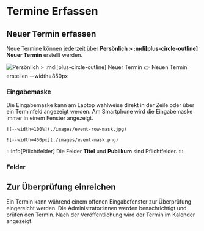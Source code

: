 
# Termine Erfassen

## Neuer Termin erfassen

Neue Termine können jederzeit über __Persönlich > :mdi[plus-circle-outline] Neuer Termin__ erstellt werden.

![__Persönlich > :mdi[plus-circle-outline] Neuer Termin__ [👉 Neuen Termin erstellen](/user?user-tab=events&events-tab=my-events) --width=850px](./images/new-event.png)

### Eingabemaske

Die Eingabemaske kann am Laptop wahlweise direkt in der Zeile oder über ein Terminfeld angezeigt werden. Am Smartphone wird die Eingabemaske immer in einem Fenster angezeigt.

<Tabs>
  <TabItem value="row-mask" label="Zeilenmodus" default>
    
    ![--width=100%](./images/event-row-mask.jpg)
  </TabItem>
  <TabItem value="window-mask" label="Fenstermodus">
    
    ![--width=450px](./images/event-mask.png)
  </TabItem>
</Tabs>


:::info[Pflichtfelder]
Die Felder __Titel__ und __Publikum__ sind Pflichtfelder.
:::

### Felder



## Zur Überprüfung einreichen

Ein Termin kann während einem offenen Eingabefenster zur Überprüfung eingereicht werden. Die Administrator\:innen werden benachrichtigt und prüfen den Termin. Nach der Veröffentlichung wird der Termin im Kalender angezeigt.

